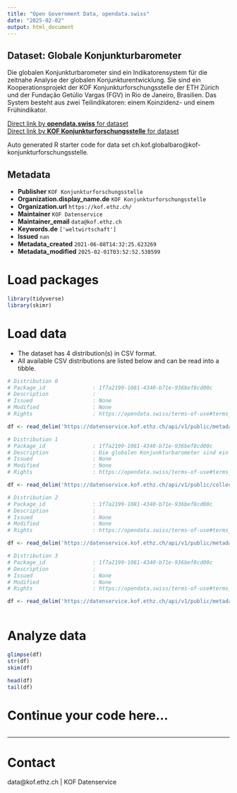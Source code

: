 ```yaml
---
title: "Open Government Data, opendata.swiss"
date: "2025-02-02"
output: html_document
---
```


## Dataset: Globale Konjunkturbarometer

Die globalen Konjunkturbarometer sind ein Indikatorensystem für die zeitnahe Analyse der globalen Konjunkturentwicklung. Sie sind ein Kooperationsprojekt der KOF Konjunkturforschungsstelle der ETH Zürich und der Fundação Getúlio Vargas (FGV) in Rio de Janeiro, Brasilien. Das System besteht aus zwei Teilindikatoren: einem Koinzidenz- und einem Frühindikator.

[Direct link by **opendata.swiss** for dataset](https://opendata.swiss/de/dataset/globale-konjunkturbarometer)<br>
[Direct link by **KOF Konjunkturforschungsstelle** for dataset](https://kof.ethz.ch/prognosen-indikatoren/indikatoren/kof-globalbaro.html)

Auto generated R starter code for data set ch.kof.globalbaro@kof-konjunkturforschungsstelle.

## Metadata

- **Publisher** `KOF Konjunkturforschungsstelle`
- **Organization.display_name.de** `KOF Konjunkturforschungsstelle`
- **Organization.url** `https://kof.ethz.ch/`
- **Maintainer** `KOF Datenservice`
- **Maintainer_email** `data@kof.ethz.ch`
- **Keywords.de** `['weltwirtschaft']`
- **Issued** `nan`
- **Metadata_created** `2021-06-08T14:32:25.623269`
- **Metadata_modified** `2025-02-01T03:52:52.538599`


# Load packages

```r

library(tidyverse)
library(skimr)

```

# Load data

-   The dataset has 4 distribution(s) in CSV format.
-   All available CSV distributions are listed below and can be read into a tibble.

```r

# Distribution 0
# Package_id               : 1f7a2199-1081-4340-b71e-936bef8cd00c
# Description              : 
# Issued                   : None
# Modified                 : None
# Rights                   : https://opendata.swiss/terms-of-use#terms_by

df <- read_delim('https://datenservice.kof.ethz.ch/api/v1/public/metadata/collections/ogd_ch.kof.globalbaro?mime=csv&locale=fr')

# Distribution 1
# Package_id               : 1f7a2199-1081-4340-b71e-936bef8cd00c
# Description              : Die globalen Konjunkturbarometer sind ein Indikatorensystem für die zeitnahe Analyse der globalen Konjunkturentwicklung. Sie sind ein Kooperationsprojekt der KOF Konjunkturforschungsstelle der ETH Zürich und der Fundação Getúlio Vargas (FGV) in Rio de Janeiro, Brasilien. Das System besteht aus zwei Teilindikatoren: einem Koinzidenz- und einem Frühindikator.
# Issued                   : None
# Modified                 : None
# Rights                   : https://opendata.swiss/terms-of-use#terms_by

df <- read_delim('https://datenservice.kof.ethz.ch/api/v1/public/collections/ogd_ch.kof.globalbaro?mime=csv')

# Distribution 2
# Package_id               : 1f7a2199-1081-4340-b71e-936bef8cd00c
# Description              : 
# Issued                   : None
# Modified                 : None
# Rights                   : https://opendata.swiss/terms-of-use#terms_by

df <- read_delim('https://datenservice.kof.ethz.ch/api/v1/public/metadata/collections/ogd_ch.kof.globalbaro?mime=csv&locale=de')

# Distribution 3
# Package_id               : 1f7a2199-1081-4340-b71e-936bef8cd00c
# Description              : 
# Issued                   : None
# Modified                 : None
# Rights                   : https://opendata.swiss/terms-of-use#terms_by

df <- read_delim('https://datenservice.kof.ethz.ch/api/v1/public/metadata/collections/ogd_ch.kof.globalbaro?mime=csv&locale=en')



```

# Analyze data

```r

glimpse(df)
str(df)
skim(df)

head(df)
tail(df)

```

# Continue your code here...

```r

```

------------------------------------------------------------------------

# Contact

data@kof.ethz.ch | KOF Datenservice
